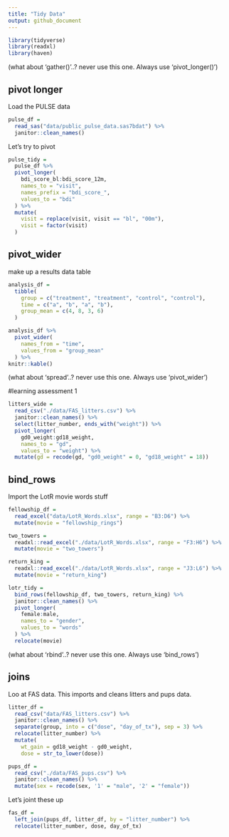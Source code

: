 ```yaml
---
title: "Tidy Data"
output: github_document
---
```


```r
library(tidyverse)
library(readxl)
library(haven)
```

(what about 'gather()'..? never use this one. Always use 'pivot_longer()')

## pivot longer

Load the PULSE data

```r
pulse_df = 
  read_sas("data/public_pulse_data.sas7bdat") %>% 
  janitor::clean_names()
```

Let's try to pivot

```r
pulse_tidy = 
  pulse_df %>% 
  pivot_longer(
    bdi_score_bl:bdi_score_12m,
    names_to = "visit",
    names_prefix = "bdi_score_", 
    values_to = "bdi"
  ) %>% 
  mutate(
    visit = replace(visit, visit == "bl", "00m"),
    visit = factor(visit)
  )
```

## pivot_wider

make up a results data table
```r
analysis_df =
  tibble(
    group = c("treatment", "treatment", "control", "control"),
    time = c("a", "b", "a", "b"),
    group_mean = c(4, 8, 3, 6)
  )

analysis_df %>% 
  pivot_wider(
    names_from = "time",
    values_from = "group_mean"
  ) %>% 
knitr::kable()
```

(what about 'spread'..? never use this one. Always use 'pivot_wider')


#learning assessment 1

```r
litters_wide = 
  read_csv("./data/FAS_litters.csv") %>%
  janitor::clean_names() %>%
  select(litter_number, ends_with("weight")) %>% 
  pivot_longer(
    gd0_weight:gd18_weight,
    names_to = "gd", 
    values_to = "weight") %>% 
  mutate(gd = recode(gd, "gd0_weight" = 0, "gd18_weight" = 18))

```

## bind_rows

Import the LotR movie words stuff

```r
fellowship_df =
  read_excel("data/LotR_Words.xlsx", range = "B3:D6") %>% 
  mutate(movie = "fellowship_rings")

two_towers = 
  readxl::read_excel("./data/LotR_Words.xlsx", range = "F3:H6") %>%
  mutate(movie = "two_towers")

return_king = 
  readxl::read_excel("./data/LotR_Words.xlsx", range = "J3:L6") %>%
  mutate(movie = "return_king")

lotr_tidy = 
  bind_rows(fellowship_df, two_towers, return_king) %>% 
  janitor::clean_names() %>%
  pivot_longer(
    female:male,
    names_to = "gender", 
    values_to = "words"
  ) %>% 
  relocate(movie)
```

(what about 'rbind'..? never use this one. Always use 'bind_rows')


## joins

Loo at FAS data. This imports and cleans litters and pups data. 
```r
litter_df =
  read_csv("data/FAS_litters.csv") %>% 
  janitor::clean_names() %>% 
  separate(group, into = c("dose", "day_of_tx"), sep = 3) %>% 
  relocate(litter_number) %>% 
  mutate(
    wt_gain = gd18_weight - gd0_weight,
    dose = str_to_lower(dose))

pups_df = 
  read_csv("./data/FAS_pups.csv") %>%
  janitor::clean_names() %>% 
  mutate(sex = recode(sex, '1' = "male", '2' = "female"))
```
  
Let's joint these up

```r
fas_df = 
  left_join(pups_df, litter_df, by = "litter_number") %>% 
  relocate(litter_number, dose, day_of_tx)
```
















